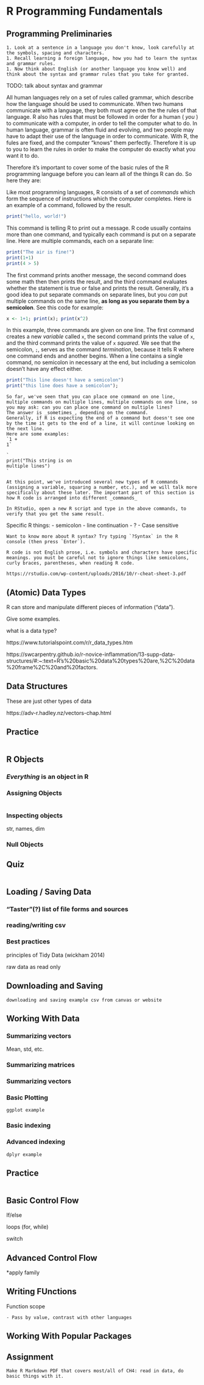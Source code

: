 # R Programming Fundamentals



## Programming Preliminaries

```block
1. Look at a sentence in a language you don't know, look carefully at the symbols, spacing and characters. 
1. Recall learning a foreign language, how you had to learn the syntax and grammar rules.
1. Now think about English (or another language you know well) and think about the syntax and grammar rules that you take for granted. 
```

TODO: talk about syntax and grammar

All human languages rely on a set of rules called grammar, which describe how the language should be used to communicate.
When two humans communicate with a language, they both must agree on the the rules of that language.
R also has rules that must be followed in order for a human ( _you_ ) to communicate with a computer, in order to tell the computer what to do.
In human language, grammar is often fluid and evolving, and two people may have to adapt their use of the language in order to communicate.
With R, the fules are fixed, and the computer "knows" them perfectly.
Therefore it is up to you to learn the rules in order to make the computer do exactly what you want it to do.

Therefore it's important to cover some of the basic rules of the R programming language before you can learn all of the things R can do. 
So here they are:

Like most programming languages, R consists of a set of _commands_ which form the sequence of instructions which the computer completes. Here is an example of a command, followed by the result.

```r
print("hello, world!")
```

This command is telling R to print out a message.
R code usually contains more than one command, and typically each command is put on a separate line.
Here are multiple commands, each on a separate line:

```r
print("The air is fine!")
print(1+1)
print(4 > 5)
```

The first command prints another message, the second command does some math then then prints the result, and the third command evaluates whether the statement is true or false and prints the result. 
Generally, it's a good idea to put separate commands on separate lines, but you _can_ put multiple commands on the same line, __as long as you separate them by a semicolon__.
See this code for example:

```r
x <- 1+1; print(x); print(x^2)
```

In this example, three commands are given on one line.
The first command creates a new _variable_ called `x`, the second command prints the value of `x`, and the third command prints the value of `x` _squared_.
We see that the semicolon, `;`, serves as the command _termination_, because it tells R where one command ends and another begins.
When a line contains a single command, no semicolon in necessary at the end, but including a semicolon doesn't have any effect either.
```r
print("This line doesn't have a semicolon")
print("this line does have a semicolon");
```

```block
So far, we've seen that you can place one command on one line, multiple commands on multiple lines, multiple commands on one line, so you may ask: can you can place one command on multiple lines?
The answer is _sometimes_, depending on the command.
Generally, if R is expecting the end of a command but doesn't see one by the time it gets to the end of a line, it will continue looking on the next line. 
Here are some examples:
`1 + 
1`

`
print("This string is on 
multiple lines")
`

```

```block
At this point, we've introduced several new types of R commands (assigning a variable, squaring a number, etc.), and we will talk more specifically about these later. The important part of this section is how R code is arranged into different _commands_
```

```block
In RStudio, open a new R script and type in the above commands, to verify that you get the same result.
```


Specific R things:
- semicolon
- line continuation
- ?
- Case sensitive

```block
Want to know more about R syntax? Try typing `?Syntax` in the R console (then press `Enter`).
```

```block
R code is not English prose, i.e. symbols and characters have specific meanings. you must be careful not to ignore things like semicolons, curly braces, parentheses, when reading R code.
```


```block
https://rstudio.com/wp-content/uploads/2016/10/r-cheat-sheet-3.pdf
```


## (Atomic) Data Types

R can store and manipulate different pieces of information ("data").

Give some examples.

what is a data type?

https://www.tutorialspoint.com/r/r_data_types.htm

https://swcarpentry.github.io/r-novice-inflammation/13-supp-data-structures/#:~:text=R's%20basic%20data%20types%20are,%2C%20data%20frame%2C%20and%20factors.


## Data Structures

These are just other types of data

https://adv-r.hadley.nz/vectors-chap.html


## Practice

```progress

```

## R Objects

### _Everything_ is an object in R

### Assigning Objects


```block

```


### Inspecting objects

str, names, dim


### Null Objects



## Quiz
```block

```


## Loading / Saving Data

### "Taster"(?) list of file forms and sources

### reading/writing csv

### Best practices

principles of Tidy Data (wickham 2014)

raw data as read only

## Downloading and Saving

```block
downloading and saving example csv from canvas or website
```

## Working With Data

### Summarizing vectors

Mean, std, etc.

### Summarizing matrices

### Summarizing vectors

### Basic Plotting

```block
ggplot example
```

### Basic indexing

### Advanced indexing

```block
dplyr example
```

## Practice

```block

```

## Basic Control Flow

If/else

loops (for, while)

switch

## Advanced Control Flow

*apply family

## Writing FUnctions

Function scope

```block
- Pass by value, contrast with other languages
```

## Working With Popular Packages



## Assignment

```block
Make R Markdown PDF that covers most/all of CH4: read in data, do basic things with it.
```
